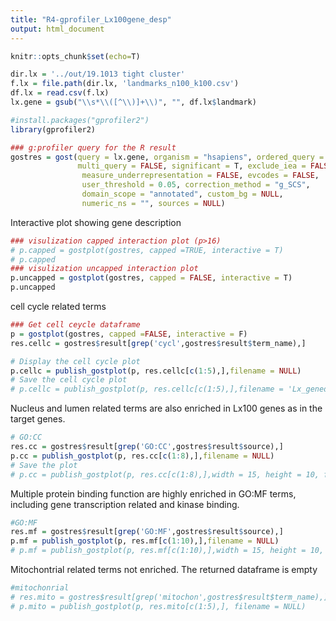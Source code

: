 ```yaml
---
title: "R4-gprofiler_Lx100gene_desp"
output: html_document
---
```


```r
knitr::opts_chunk$set(echo=T)
```


```r
dir.lx = '../out/19.1013 tight cluster'
f.lx = file.path(dir.lx, 'landmarks_n100_k100.csv')
df.lx = read.csv(f.lx)
lx.gene = gsub("\\s*\\([^\\)]+\\)", "", df.lx$landmark)
```

```r
#install.packages("gprofiler2")
library(gprofiler2)

### g:profiler query for the R result
gostres = gost(query = lx.gene, organism = "hsapiens", ordered_query = FALSE,
               multi_query = FALSE, significant = T, exclude_iea = FALSE, 
                measure_underrepresentation = FALSE, evcodes = FALSE, 
                user_threshold = 0.05, correction_method = "g_SCS", 
                domain_scope = "annotated", custom_bg = NULL, 
                numeric_ns = "", sources = NULL)
```

Interactive plot showing gene description
```r
### visulization capped interaction plot (p>16)
# p.capped = gostplot(gostres, capped =TRUE, interactive = T)
# p.capped
### visulization uncapped interaction plot
p.uncapped = gostplot(gostres, capped = FALSE, interactive = T)
p.uncapped
```


cell cycle related terms
```r
### Get cell ceycle dataframe
p = gostplot(gostres, capped =FALSE, interactive = F)
res.cellc = gostres$result[grep('cycl',gostres$result$term_name),]

# Display the cell cycle plot
p.cellc = publish_gostplot(p, res.cellc[c(1:5),],filename = NULL)
# Save the cell cycle plot
# p.cellc = publish_gostplot(p, res.cellc[c(1:5),],filename = 'Lx_genedesp_cellcycle.png', width = 15, height = 10)
```


Nucleus and lumen related terms are also enriched in Lx100 genes as in the target genes.
```r
# GO:CC
res.cc = gostres$result[grep('GO:CC',gostres$result$source),]
p.cc = publish_gostplot(p, res.cc[c(1:8),],filename = NULL)
# Save the plot
# p.cc = publish_gostplot(p, res.cc[c(1:8),],width = 15, height = 10, filename = 'Lx_genedesp_GOCC.png')
```


Multiple protein binding function are highly enriched in GO:MF terms, including gene transcription related and kinase binding. 
```r
#GO:MF
res.mf = gostres$result[grep('GO:MF',gostres$result$source),]
p.mf = publish_gostplot(p, res.mf[c(1:10),],filename = NULL)
# p.mf = publish_gostplot(p, res.mf[c(1:10),],width = 15, height = 10, filename = 'Lx_genedesp_GOMF.png')
```


Mitochontrial related terms not enriched. The returned dataframe is empty
```r
#mitochonrial
# res.mito = gostres$result[grep('mitochon',gostres$result$term_name),]
# p.mito = publish_gostplot(p, res.mito[c(1:5),], filename = NULL)
```